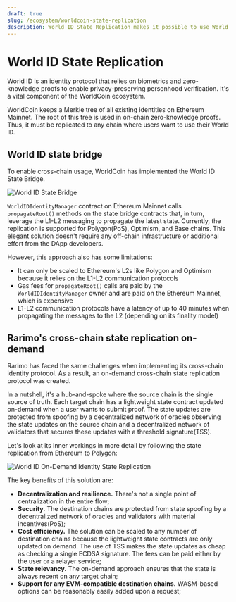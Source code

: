 ```yaml
---
draft: true
slug: /ecosystem/worldcoin-state-replication
description: World ID State Replication makes it possible to use World ID on any EVM-compatible chain.
---
```



# World ID State Replication

<OutLink href="https://worldcoin.org/world-id">World ID</OutLink> is an identity protocol that relies on biometrics and zero-knowledge proofs to enable privacy-preserving personhood verification. It's a vital component of the <OutLink href="https://worldcoin.global">WorldCoin</OutLink> ecosystem.

WorldCoin keeps a Merkle tree of all existing identities on Ethereum Mainnet. The root of this tree is used in on-chain zero-knowledge proofs. Thus, it must be replicated to any chain where users want to use their World ID.


## World ID state bridge

To enable cross-chain usage, WorldCoin has implemented the <OutLink href="https://github.com/worldcoin/world-id-state-bridge">World ID State Bridge</OutLink>.

<!-- TODO: rearimize the chart -->
![World ID State Bridge](/img/world-id-state-bridge.png)

`WorldIDIdentityManager` contract on Ethereum Mainnet calls `propagateRoot()` methods on the state bridge contracts that, in turn, leverage the L1-L2 messaging to propagate the latest state.
Currently, the replication is supported for Polygon(PoS), Optimism, and Base chains.
This elegant solution doesn't require any off-chain infrastructure or additional effort from the DApp developers.

However, this approach also has some limitations:

- It can only be scaled to Ethereum's L2s like Polygon and Optimism because it relies on the L1-L2 communication protocols
- Gas fees for `propagateRoot()` calls are paid by the `WorldIDIdentityManager` owner and are paid on the Ethereum Mainnet, which is expensive
- L1-L2 communication protocols have a latency of up to 40 minutes when propagating the messages to the L2 (depending on its finality model)

## Rarimo's cross-chain state replication on-demand

Rarimo has faced the same challenges when implementing its cross-chain identity protocol.
As a result, an on-demand cross-chain state replication protocol was created.

In a nutshell, it's a hub-and-spoke where the source chain is the single source of truth.
Each target chain has a lightweight state contract updated on-demand when a user wants to submit proof. The state updates are protected from spoofing by a decentralized network of oracles observing the state updates on the source chain and a decentralized network of validators that secures these updates with a threshold signature(TSS).

Let's look at its inner workings in more detail by following the state replication from Ethereum to Polygon:

![World ID On-Demand Identity State Replication](/img/world-id-state-replication-flow.png)

The key benefits of this solution are:

- **Decentralization and resilience.** There's not a single point of centralization in the entire flow;
- **Security**.
The destination chains are protected from state spoofing by a decentralized network of oracles and validators with material incentives(PoS);
- **Cost efficiency.** The solution can be scaled to any number of destination chains because the lightweight state contracts are only updated on demand.
The use of TSS makes the state updates as cheap as checking a single ECDSA signature.
The fees can be paid either by the user or a relayer service;
- **State relevancy.** The on-demand approach ensures that the state is always recent on any target chain;
- **Support for any EVM-compatible destination chains.** WASM-based options can be reasonably easily added upon a request;
